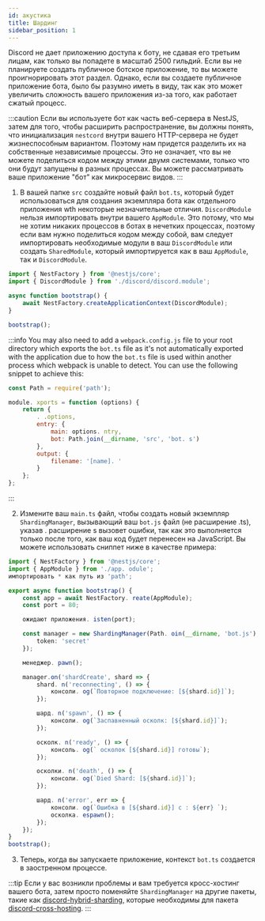 ```yaml
---
id: акустика
title: Шардинг
sidebar_position: 1
---
```


Discord не дает приложению доступа к боту, не сдавая его третьим лицам, как только вы попадете в масштаб 2500 гильдий. Если вы не планируете создать публичное ботское приложение, то вы можете проигнорировать этот раздел. Однако, если вы создаете публичное приложение бота, было бы разумно иметь в виду, так как это может увеличить сложность вашего приложения из-за того, как работает сжатый процесс.

:::caution
Если вы используете бот как часть веб-сервера в NestJS, затем для того, чтобы расширить распространение, вы должны понять, что инициализация `nestcord` внутри вашего HTTP-сервера не будет жизнеспособным вариантом. Поэтому нам придется разделить их на собственные независимые процессы. Это не означает, что вы не можете поделиться кодом между этими двумя системами, только что они будут запущены в разных процессах. Вы можете рассматривать ваше приложение "бот" как микросервис видов.
:::

1. В вашей папке `src` создайте новый файл `bot.ts`, который будет использоваться для создания экземпляра бота как отдельного приложения wth некоторые незначительные отличия. `DiscordModule` нельзя импортировать внутри вашего `AppModule`. Это потому, что мы не хотим никаких процессов в ботах в нечетких процессах, поэтому если вам нужно поделиться кодом между собой, вам следует импортировать необходимые модули в ваш `DiscordModule` или создать `SharedModule`, который импортируется как в ваш `AppModule`, так и `DiscordModule`.

```typescript
import { NestFactory } from '@nestjs/core';
import { DiscordModule } from './discord/discord.module';

async function bootstrap() {
    await NestFactory.createApplicationContext(DiscordModule);
}

bootstrap();
```

:::info
You may also need to add a `webpack.config.js` file to your root directory which exports the `bot.ts` file as it's not automatically exported with the application due to how the `bot.ts` file is used within another process which webpack is unable to detect. You can use the following snippet to achieve this:

```js
const Path = require('path');

module. xports = function (options) {
    return {
        . .options,
        entry: {
            main: options. ntry,
            bot: Path.join(__dirname, 'src', 'bot. s')
        },
        output: {
            filename: '[name]. '
        }
    };
};
```

:::

2. Измените ваш `main.ts` файл, чтобы создать новый экземпляр `ShardingManager`, вызывающий ваш `bot.js` файл (не расширение .ts), указав . расширение s вызовет ошибки, так как это выполняется только после того, как ваш код будет перенесен на JavaScript. Вы можете использовать сниппет ниже в качестве примера:

```typescript
import { NestFactory } from '@nestjs/core';
import { AppModule } from './app. odule';
импортировать * как путь из 'path';

export async function bootstrap() {
    const app = await NestFactory. reate(AppModule);
    const port = 80;

    ожидают приложения. isten(port);

    const manager = new ShardingManager(Path. oin(__dirname, 'bot.js'), {
        token: 'secret'
    });

    менеджер. pawn();

    manager.on('shardCreate', shard => {
        shard. n('reconnecting', () => {
            консоли. og(`Повторное подключение: [${shard.id}]`);
        });

        шард. n('spawn', () => {
            консоли. og(`Заспавненный осколк: [${shard.id}]`);
        });

        осколк. n('ready', () => {
            консоль. og(` осколок [${shard.id}] готовы`);
        });

        осколки. n('death', () => {
            консоли. og(`Died Shard: [${shard.id}]`);
        });

        шард. n('error', err => {
            консоли. og(`Ошибка в [${shard.id}] с : ${err} `);
            осколка. espawn();
        });
    });
}
bootstrap();
```

3. Теперь, когда вы запускаете приложение, контекст `bot.ts` создается в заостренном процессе.

:::tip
Если у вас возникли проблемы и вам требуется кросс-хостинг вашего бота, затем просто поменяйте `ShardingManager` на другие пакеты, такие как [discord-hybrid-sharding](https://github.com/meister03/discord-hybrid-sharding), которые необходимы для пакета [discord-cross-hosting](https://github.com/meister03/discord-cross-hosting).
:::
